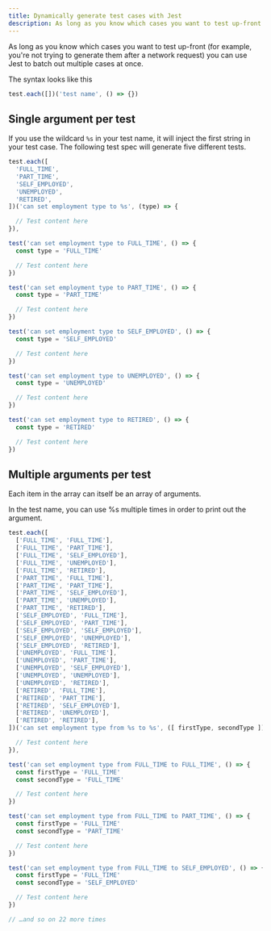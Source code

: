 ```yaml
---
title: Dynamically generate test cases with Jest
description: As long as you know which cases you want to test up-front (for example, you're not trying to generate them after a network request) you can use Jest to batch out multiple cases at once.
---
```


As long as you know which cases you want to test up-front (for example, you're not trying to generate them after a network request) you can use Jest to batch out multiple cases at once.

The syntax looks like this

```js
test.each([])('test name', () => {})
```

## Single argument per test

If you use the wildcard `%s` in your test name, it will inject the first string in your test case. The following test spec will generate five different tests.

```js numbered labeled
test.each([
  'FULL_TIME',
  'PART_TIME',
  'SELF_EMPLOYED',
  'UNEMPLOYED',
  'RETIRED',
])('can set employment type to %s', (type) => {

  // Test content here
}),
```

```js numbered labeled
test('can set employment type to FULL_TIME', () => {
  const type = 'FULL_TIME'

  // Test content here
})

test('can set employment type to PART_TIME', () => {
  const type = 'PART_TIME'

  // Test content here
})

test('can set employment type to SELF_EMPLOYED', () => {
  const type = 'SELF_EMPLOYED'

  // Test content here
})

test('can set employment type to UNEMPLOYED', () => {
  const type = 'UNEMPLOYED'

  // Test content here
})

test('can set employment type to RETIRED', () => {
  const type = 'RETIRED'

  // Test content here
})
```

## Multiple arguments per test

Each item in the array can itself be an array of arguments.

In the test name, you can use %s multiple times in order to print out the argument.

```js numbered labeled
test.each([
  ['FULL_TIME', 'FULL_TIME'],
  ['FULL_TIME', 'PART_TIME'],
  ['FULL_TIME', 'SELF_EMPLOYED'],
  ['FULL_TIME', 'UNEMPLOYED'],
  ['FULL_TIME', 'RETIRED'],
  ['PART_TIME', 'FULL_TIME'],
  ['PART_TIME', 'PART_TIME'],
  ['PART_TIME', 'SELF_EMPLOYED'],
  ['PART_TIME', 'UNEMPLOYED'],
  ['PART_TIME', 'RETIRED'],
  ['SELF_EMPLOYED', 'FULL_TIME'],
  ['SELF_EMPLOYED', 'PART_TIME'],
  ['SELF_EMPLOYED', 'SELF_EMPLOYED'],
  ['SELF_EMPLOYED', 'UNEMPLOYED'],
  ['SELF_EMPLOYED', 'RETIRED'],
  ['UNEMPLOYED', 'FULL_TIME'],
  ['UNEMPLOYED', 'PART_TIME'],
  ['UNEMPLOYED', 'SELF_EMPLOYED'],
  ['UNEMPLOYED', 'UNEMPLOYED'],
  ['UNEMPLOYED', 'RETIRED'],
  ['RETIRED', 'FULL_TIME'],
  ['RETIRED', 'PART_TIME'],
  ['RETIRED', 'SELF_EMPLOYED'],
  ['RETIRED', 'UNEMPLOYED'],
  ['RETIRED', 'RETIRED'],
])('can set employment type from %s to %s', ([ firstType, secondType ]) => {

  // Test content here
}),
```

```js numbered labeled
test('can set employment type from FULL_TIME to FULL_TIME', () => {
  const firstType = 'FULL_TIME'
  const secondType = 'FULL_TIME'

  // Test content here
})

test('can set employment type from FULL_TIME to PART_TIME', () => {
  const firstType = 'FULL_TIME'
  const secondType = 'PART_TIME'

  // Test content here
})

test('can set employment type from FULL_TIME to SELF_EMPLOYED', () => {
  const firstType = 'FULL_TIME'
  const secondType = 'SELF_EMPLOYED'

  // Test content here
})

// …and so on 22 more times
```
